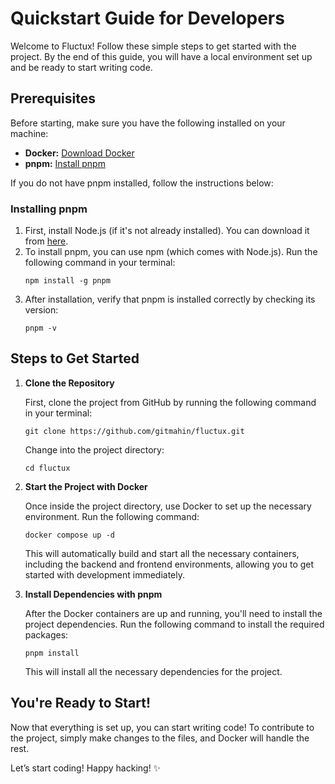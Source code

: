 # Quickstart Guide for Developers

Welcome to Fluctux! Follow these simple steps to get started with the project. By the end of this guide, you will have a local environment set up and be ready to start writing code.

## Prerequisites

Before starting, make sure you have the following installed on your machine:

- **Docker:** [Download Docker](https://www.docker.com/get-started)
- **pnpm:** [Install pnpm](https://pnpm.io/)

If you do not have pnpm installed, follow the instructions below:

### Installing pnpm
1. First, install Node.js (if it's not already installed). You can download it from [here](https://nodejs.org/en).
2. To install pnpm, you can use npm (which comes with Node.js). Run the following command in your terminal:
    ```shell
    npm install -g pnpm
    ```
3. After installation, verify that pnpm is installed correctly by checking its version:
    ```shell
    pnpm -v
    ```

## Steps to Get Started
1. **Clone the Repository**

    First, clone the project from GitHub by running the following command in your terminal:
    ```shell
    git clone https://github.com/gitmahin/fluctux.git
    ```
    Change into the project directory:
    ```shell
    cd fluctux
    ```
2. **Start the Project with Docker**

    Once inside the project directory, use Docker to set up the necessary environment. Run the following command:
    ```shell
    docker compose up -d
    ```
    This will automatically build and start all the necessary containers, including the backend and frontend environments, allowing you to get started with development immediately.

3. **Install Dependencies with pnpm**

    After the Docker containers are up and running, you'll need to install the project dependencies. Run the following command to install the required packages:
    ```shell
    pnpm install
    ```
    This will install all the necessary dependencies for the project.


## You're Ready to Start!
Now that everything is set up, you can start writing code! To contribute to the project, simply make changes to the files, and Docker will handle the rest.

Let’s start coding! Happy hacking! ✨